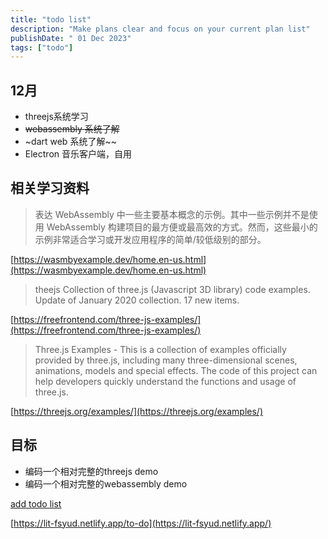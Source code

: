 ```yaml
---
title: "todo list"
description: "Make plans clear and focus on your current plan list"
publishDate: " 01 Dec 2023"
tags: ["todo"]
---
```


## 12月

- threejs系统学习
- ~~webassembly 系统了解~~
- ~dart web 系统了解~~
- Electron 音乐客户端，自用


## 相关学习资料

> 表达 WebAssembly 中一些主要基本概念的示例。其中一些示例并不是使用 WebAssembly 构建项目的最方便或最高效的方式。然而，这些最小的示例非常适合学习或开发应用程序的简单/较低级别的部分。

[https://wasmbyexample.dev/home.en-us.html](https://wasmbyexample.dev/home.en-us.html)


> theejs Collection of three.js (Javascript 3D library) code examples. Update of January 2020 collection. 17 new items.

[https://freefrontend.com/three-js-examples/](https://freefrontend.com/three-js-examples/)

> Three.js Examples - This is a collection of examples officially provided by three.js, including many three-dimensional scenes, animations, models and special effects. The code of this project can help developers quickly understand the functions and usage of three.js.

[https://threejs.org/examples/](https://threejs.org/examples/)


## 目标

- 编码一个相对完整的threejs demo
- 编码一个相对完整的webassembly demo


[add todo list](https://github.com/ligdy7/astro-web/tree/main/src/content/post/day-todo-list.mdx)

[https://lit-fsyud.netlify.app/to-do](https://lit-fsyud.netlify.app/)


